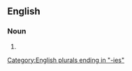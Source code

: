 ==English==

===Noun===
{{head|en|noun form}}

# {{plural of|en|asymmetry}}

[[Category:English plurals ending in "-ies"]]